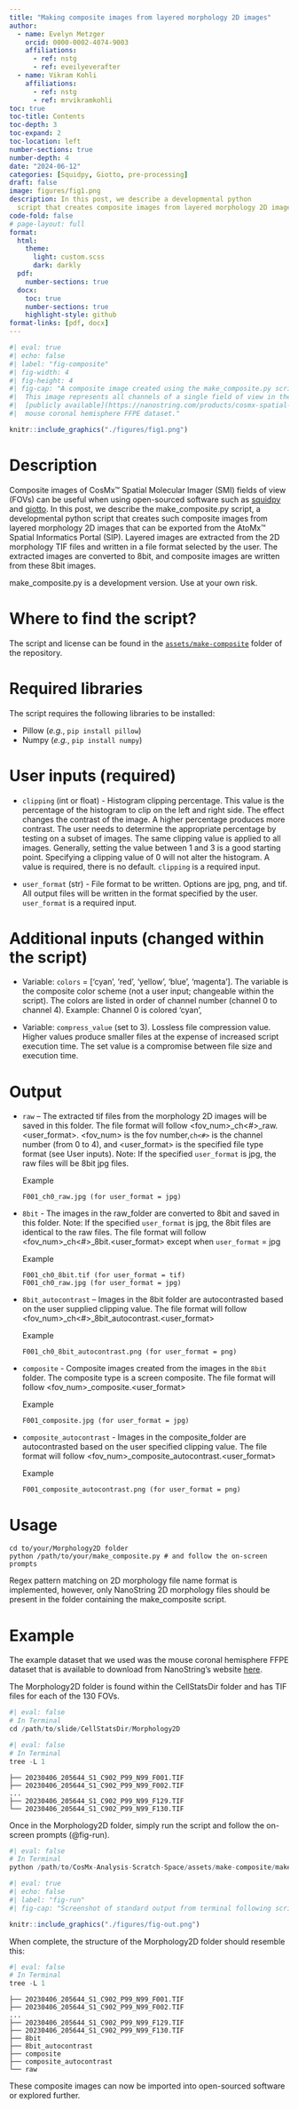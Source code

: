 ```yaml
---
title: "Making composite images from layered morphology 2D images"
author:
  - name: Evelyn Metzger
    orcid: 0000-0002-4074-9003
    affiliations: 
      - ref: nstg
      - ref: eveilyeverafter
  - name: Vikram Kohli
    affiliations: 
      - ref: nstg
      - ref: mrvikramkohli
toc: true
toc-title: Contents
toc-depth: 3
toc-expand: 2
toc-location: left
number-sections: true
number-depth: 4
date: "2024-06-12"
categories: [Squidpy, Giotto, pre-processing]
draft: false
image: figures/fig1.png
description: In this post, we describe a developmental python
  script that creates composite images from layered morphology 2D images. 
code-fold: false
# page-layout: full
format: 
  html:
    theme: 
      light: custom.scss
      dark: darkly
  pdf:
    number-sections: true
  docx:
    toc: true
    number-sections: true
    highlight-style: github
format-links: [pdf, docx]
---
```


```r
#| eval: true
#| echo: false
#| label: "fig-composite"
#| fig-width: 4
#| fig-height: 4
#| fig-cap: "A composite image created using the make_composite.py script. 
#|  This image represents all channels of a single field of view in the 
#|  [publicly available](https://nanostring.com/products/cosmx-spatial-molecular-imager/ffpe-dataset/cosmx-smi-mouse-brain-ffpe-dataset/){target='blank'} 
#|  mouse coronal hemisphere FFPE dataset."

knitr::include_graphics("./figures/fig1.png")
```


# Description 

Composite images of CosMx&#8482; Spatial Molecular Imager (SMI) fields of view (FOVs) can 
be useful when using open-sourced software such as 
[squidpy](https://squidpy.readthedocs.io/en/stable/index.html){target="_blank"}
and [giotto](https://giottosuite.readthedocs.io/en/latest/subsections/datasets/Nanostring_Lung12.html#create-a-giotto-object-for-each-fov){target="_blank"}.
In this post, we describe the make_composite.py script, a developmental python
script that creates such composite images from layered morphology 2D images that 
can be exported from the AtoMx&#8482; Spatial Informatics
Portal (SIP). Layered
images are extracted from the 2D morphology TIF files and written in a file format
selected by the user. The extracted images are converted to 8bit, and composite
images are written from these 8bit images.

::: {.callout-note}
make_composite.py is a development version. Use at your own risk.
:::

# Where to find the script?

The script and license can be found in the 
[`assets/make-composite`](https://github.com/Nanostring-Biostats/CosMx-Analysis-Scratch-Space/tree/Main/assets/make-composite){target="_blank"} folder of the
repository. 

# Required libraries

The script requires the following libraries to be installed: 

- Pillow (_e.g._, `pip install pillow`)
- Numpy (_e.g._, `pip install numpy`)

# User inputs (required)

- `clipping` (int or float) - Histogram clipping percentage. This value is the 
percentage of the histogram to clip on the left and right side. The effect 
changes the contrast of the image. A higher percentage produces more contrast. 
The user needs to determine the appropriate percentage by testing on a subset 
of images. The same clipping value is applied to all images. Generally, setting 
the value between 1 and 3 is a good starting point. Specifying a clipping value 
of 0 will not alter the histogram. A value is required, there is no default. 
`clipping` is a required input.

- `user_format` (str) - File format to be written. Options are jpg, png, and tif. 
All output files will be written in the format specified by the user. 
`user_format` is a required input.

# Additional inputs (changed within the script)

- Variable: `colors` = ['cyan', 'red', 'yellow', 'blue', 'magenta']. 
The variable is the composite color scheme (not a user input; 
changeable within the script). The colors are listed in order of channel 
number (channel 0 to channel 4).
Example: Channel 0 is colored ‘cyan’,

- Variable: `compress_value` (set to 3). Lossless file compression value. Higher values produce smaller files at 
the expense of increased script execution time. The set value is a 
compromise between file size and execution time.

# Output

- `raw` – The extracted tif files from the morphology 2D 
images will be saved in this folder. 
The file format will follow \<fov_num\>_ch\<#\>_raw.\<user_format\>. \<fov_num\> is the fov number,`ch<#>` is the channel number (from 0 to 4), and \<user_format\> is the 
specified file type format (see User inputs). Note: If the specified 
`user_format` is jpg, the raw files will be 8bit jpg files.

  Example
  ```
  F001_ch0_raw.jpg (for user_format = jpg)
  ```
  
- `8bit` - The images in the raw_folder 
are converted to 8bit and saved in this folder. Note: If the specified 
`user_format` is jpg, the 8bit files are identical to the raw files. 
The file format will follow \<fov_num\>_ch\<#\>_8bit.\<user_format\> except 
when `user_format` = jpg

  Example
  ```
  F001_ch0_8bit.tif (for user_format = tif)
  F001_ch0_raw.jpg (for user_format = jpg)
  ```

- `8bit_autocontrast` – Images in the 8bit folder are autocontrasted 
based on the user supplied clipping value. The file format will follow 
\<fov_num\>_ch\<#\>_8bit_autocontrast.\<user_format\>

  Example
  ```
  F001_ch0_8bit_autocontrast.png (for user_format = png)
  ```

- `composite` - Composite images created from the images in the 
`8bit` folder. The composite type is a screen composite. 
The file format will follow \<fov_num\>_composite.\<user_format\>

  Example
  ```
  F001_composite.jpg (for user_format = jpg)
  ```

- `composite_autocontrast` -  Images in the composite_folder are 
autocontrasted based on the user specified clipping value. 
The file format will follow \<fov_num\>_composite_autocontrast.\<user_format\>

  Example
  ```
  F001_composite_autocontrast.png (for user_format = png)
  ```

# Usage

```
cd to/your/Morphology2D folder
python /path/to/your/make_composite.py # and follow the on-screen prompts
```

Regex pattern matching on 2D morphology file name format is implemented, 
however, only NanoString 2D morphology files should be present in the 
folder containing the make_composite script. 

# Example

The example dataset that we used was the mouse coronal hemisphere
FFPE dataset that is available to download from NanoString's website [here](https://nanostring.com/products/cosmx-spatial-molecular-imager/ffpe-dataset/cosmx-smi-mouse-brain-ffpe-dataset/){target="blank"}. 

The Morphology2D folder is found within the CellStatsDir folder and has TIF files
for each of the 130 FOVs.

```r
#| eval: false
# In Terminal
cd /path/to/slide/CellStatsDir/Morphology2D
```

```r
#| eval: false
# In Terminal
tree -L 1
```

```
├── 20230406_205644_S1_C902_P99_N99_F001.TIF
├── 20230406_205644_S1_C902_P99_N99_F002.TIF
...
├── 20230406_205644_S1_C902_P99_N99_F129.TIF
└── 20230406_205644_S1_C902_P99_N99_F130.TIF

```

Once in the Morphology2D folder, simply run the script and follow the on-screen
prompts (@fig-run).

```r
#| eval: false
# In Terminal
python /path/to/CosMx-Analysis-Scratch-Space/assets/make-composite/make_composite.py
```

```r
#| eval: true
#| echo: false
#| label: "fig-run"
#| fig-cap: "Screenshot of standard output from terminal following script execution. In this example, I set the clipping percentage to 3 and the output to `png`. On a Macbook Pro M1, this took about 25 minutes to process 130 FOVs."

knitr::include_graphics("./figures/fig-out.png")
```

When complete, the structure of the Morphology2D folder should resemble this:

```r
#| eval: false
# In Terminal
tree -L 1
```

```
├── 20230406_205644_S1_C902_P99_N99_F001.TIF
├── 20230406_205644_S1_C902_P99_N99_F002.TIF
...
├── 20230406_205644_S1_C902_P99_N99_F129.TIF
├── 20230406_205644_S1_C902_P99_N99_F130.TIF
├── 8bit
├── 8bit_autocontrast
├── composite
├── composite_autocontrast
└── raw
```

These composite images can now be imported into open-sourced software or explored further.




